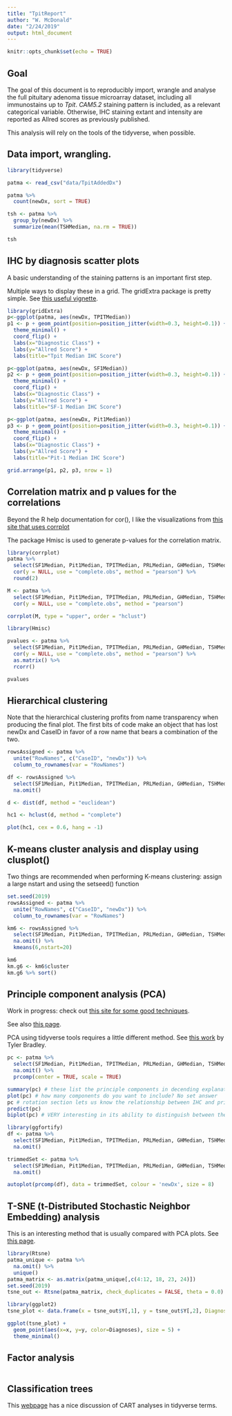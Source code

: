 ```yaml
---
title: "TpitReport"
author: "W. McDonald"
date: "2/24/2019"
output: html_document
---
```


```r
knitr::opts_chunk$set(echo = TRUE)
```

## Goal

The goal of this document is to reproducibly import, wrangle and analyse the full pituitary adenoma tissue microarray dataset, including all immunostains up to *Tpit*. *CAM5.2* staining pattern is included, as a relevant categorical variable. Otherwise, IHC staining extant and intensity are reported as Allred scores as previously published. 

This analysis will rely on the tools of the tidyverse, when possible. 

## Data import, wrangling.

```r
library(tidyverse)

patma <- read_csv("data/TpitAddedDx")

patma %>%
  count(newDx, sort = TRUE)

tsh <- patma %>%
  group_by(newDx) %>%
  summarize(mean(TSHMedian, na.rm = TRUE)) 

tsh

```

## IHC by diagnosis scatter plots

A basic understanding of the staining patterns is an important first step. 

Multiple ways to display these in a grid. The gridExtra package is pretty simple. See [this useful vignette](https://cran.r-project.org/web/packages/egg/vignettes/Ecosystem.html).

```r
library(gridExtra)
p<-ggplot(patma, aes(newDx, TPITMedian))
p1 <- p + geom_point(position=position_jitter(width=0.3, height=0.1)) +
  theme_minimal() +
  coord_flip() +
  labs(x="Diagnostic Class") +
  labs(y="Allred Score") +
  labs(title="Tpit Median IHC Score")

p<-ggplot(patma, aes(newDx, SF1Median))
p2 <- p + geom_point(position=position_jitter(width=0.3, height=0.1)) +
  theme_minimal() +
  coord_flip() +
  labs(x="Diagnostic Class") +
  labs(y="Allred Score") +
  labs(title="SF-1 Median IHC Score")

p<-ggplot(patma, aes(newDx, Pit1Median))
p3 <- p + geom_point(position=position_jitter(width=0.3, height=0.1)) +
  theme_minimal() +
  coord_flip() +
  labs(x="Diagnostic Class") +
  labs(y="Allred Score") +
  labs(title="Pit-1 Median IHC Score")

grid.arrange(p1, p2, p3, nrow = 1)

```


## Correlation matrix and p values for the correlations

Beyond the R help documentation for cor(), I like the visualizations from [this site that uses corrplot](http://www.sthda.com/english/wiki/visualize-correlation-matrix-using-correlogram)

The package Hmisc is used to generate p-values for the correlation matrix.

```r
library(corrplot)
patma %>% 
  select(SF1Median, Pit1Median, TPITMedian, PRLMedian, GHMedian, TSHMedian, LHMedian, FSHMedian, ACTHMedian) %>% 
  cor(y = NULL, use = "complete.obs", method = "pearson") %>% 
  round(2)

M <- patma %>% 
  select(SF1Median, Pit1Median, TPITMedian, PRLMedian, GHMedian, TSHMedian, LHMedian, FSHMedian, ACTHMedian, ASUMedian, GATA3Median) %>% 
  cor(y = NULL, use = "complete.obs", method = "pearson")

corrplot(M, type = "upper", order = "hclust")

library(Hmisc)

pvalues <- patma %>% 
  select(SF1Median, Pit1Median, TPITMedian, PRLMedian, GHMedian, TSHMedian, LHMedian, FSHMedian, ACTHMedian, ASUMedian, GATA3Median) %>% 
  cor(y = NULL, use = "complete.obs", method = "pearson") %>%
  as.matrix() %>%
  rcorr()

pvalues

```

## Hierarchical clustering

Note that the hierarchical clustering profits from name transparency when producing the final plot. The first bits of code make an object that has lost newDx and CaseID in favor of a row name that bears a combination of the two. 

```r
rowsAssigned <- patma %>%
  unite("RowNames", c("CaseID", "newDx")) %>%
  column_to_rownames(var = "RowNames")

df <- rowsAssigned %>% 
  select(SF1Median, Pit1Median, TPITMedian, PRLMedian, GHMedian, TSHMedian, LHMedian, FSHMedian, ACTHMedian, ASUMedian, GATA3Median) %>%
  na.omit()

d <- dist(df, method = "euclidean")

hc1 <- hclust(d, method = "complete")

plot(hc1, cex = 0.6, hang = -1)


```

## K-means cluster analysis and display using clusplot()

Two things are recommended when performing K-means clustering: assign a large nstart and using the setseed() function

```r
set.seed(2019)
rowsAssigned <- patma %>%
  unite("RowNames", c("CaseID", "newDx")) %>%
  column_to_rownames(var = "RowNames")

km6 <- rowsAssigned %>% 
  select(SF1Median, Pit1Median, TPITMedian, PRLMedian, GHMedian, TSHMedian, LHMedian, FSHMedian, ACTHMedian) %>%
  na.omit() %>% 
  kmeans(6,nstart=20)

km6
km.g6 <- km6$cluster
km.g6 %>% sort()

```

## Principle component analysis (PCA)

Work in progress: check out [this site for some good techniques](http://huboqiang.cn/2016/03/03/RscatterPlotPCA).

See also [this page](https://community.rstudio.com/t/tidyverse-solutions-for-factor-analysis-principal-component-analysis/4504).

PCA using tidyverse tools requires a little different method. See [this work](https://tbradley1013.github.io/2018/02/01/pca-in-a-tidy-verse-framework/) by Tyler Bradley. 

```r
pc <- patma %>% 
  select(SF1Median, Pit1Median, TPITMedian, PRLMedian, GHMedian, TSHMedian, LHMedian, FSHMedian, ACTHMedian) %>%
  na.omit() %>% 
  prcomp(center = TRUE, scale = TRUE)

summary(pc) # these list the principle components in decending explanatory ability. See proporation of overall variance.
plot(pc) # how many components do you want to include? No set answer
pc # rotation section lets us know the relationship between IHC and principle components
predict(pc)
biplot(pc) # VERY interesting in its ability to distinguish between the Pit1, SF1 and Tpit groups

library(ggfortify)
df <- patma %>% 
  select(SF1Median, Pit1Median, TPITMedian, PRLMedian, GHMedian, TSHMedian, LHMedian, FSHMedian, ACTHMedian) %>%
  na.omit()

trimmedSet <- patma %>% 
  select(SF1Median, Pit1Median, TPITMedian, PRLMedian, GHMedian, TSHMedian, LHMedian, FSHMedian, ACTHMedian, newDx) %>%
  na.omit()

autoplot(prcomp(df), data = trimmedSet, colour = 'newDx', size = 8)

```

## T-SNE (t-Distributed Stochastic Neighbor Embedding) analysis

This is an interesting method that is usually compared with PCA plots. See [this page](https://stackoverflow.com/questions/44837536/how-to-use-ggplot-to-plot-t-sne-clustering).

```r
library(Rtsne)
patma_unique <- patma %>% 
  na.omit() %>% 
  unique()
patma_matrix <- as.matrix(patma_unique[,c(4:12, 18, 23, 24)])
set.seed(2019)
tsne_out <- Rtsne(patma_matrix, check_duplicates = FALSE, theta = 0.0) 

library(ggplot2)
tsne_plot <- data.frame(x = tsne_out$Y[,1], y = tsne_out$Y[,2], Diagnoses = patma_unique$newDx)

ggplot(tsne_plot) + 
  geom_point(aes(x=x, y=y, color=Diagnoses), size = 5) +
  theme_minimal()
```

## Factor analysis


```r

```

## Classification trees

This [webpage](http://www.sthda.com/english/articles/35-statistical-machine-learning-essentials/141-cart-model-decision-tree-essentials/) has a nice discussion of CART analyses in tidyverse terms. 

```r

```


